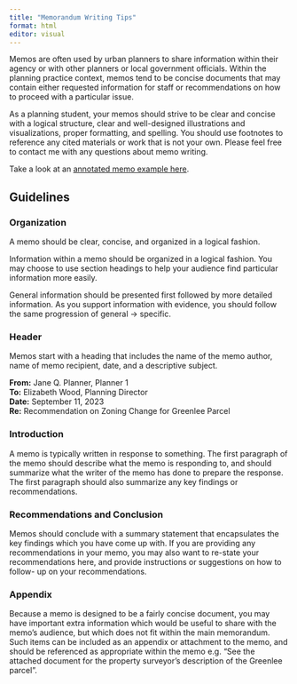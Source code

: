 ```yaml
---
title: "Memorandum Writing Tips"
format: html
editor: visual
---
```


Memos are often used by urban planners to share information within their agency or with other planners or local government officials. Within the planning practice context, memos tend to be concise documents that may contain either requested information for staff or recommendations on how to proceed with a particular issue. 

As a planning student, your memos should strive to be clear and concise with a logical structure, clear and well-designed illustrations and visualizations, proper formatting, and spelling. You should use footnotes to reference any cited materials or work that is not your own. Please feel free to contact me with any questions about memo writing.

Take a look at an [annotated memo example here](Greenlee_Memo_Example.pdf).

## Guidelines

### Organization

A memo should be clear, concise, and organized in a logical fashion. 

Information within a memo should be organized in a logical fashion. You may choose to use section headings to help your audience find particular information more easily.

General information should be presented first followed by more detailed information. As you support information with evidence, you should follow the same progression of general -> specific.

### Header
Memos start with a heading that includes the name of the memo author, name of memo recipient, date, and a descriptive subject.

**From:** Jane Q. Planner, Planner 1 </br>
**To:** Elizabeth Wood, Planning Director </br>
**Date:** September 11, 2023 </br>
**Re:** Recommendation on Zoning Change for Greenlee Parcel </br>

### Introduction

A memo is typically written in response to something. The first paragraph of the memo should describe what the memo is responding to, and should summarize what the writer of the memo has done to prepare the response. The first paragraph should also summarize any key findings or recommendations.

### Recommendations and Conclusion

Memos should conclude with a summary statement that encapsulates the key findings which you have come up with. If you are providing any recommendations in your memo, you may also want to re-state your recommendations here, and provide instructions or suggestions on how to follow- up on your recommendations.

### Appendix

Because a memo is designed to be a fairly concise document, you may have important extra information which would be useful to share with the memo’s audience, but which does not fit within the main memorandum. Such items can be included as an appendix or attachment to the memo, and should be referenced as appropriate within the memo e.g. “See the attached document for the property surveyor’s description of the Greenlee parcel”.
